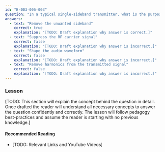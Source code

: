 ```yaml
---
id: "B-003-006-003"
question: "In a typical single-sideband transmitter, what is the purpose of the filter that follows the balanced modulator?"
answers:
  - text: "Remove the unwanted sideband"
    correct: true
    explanation: "[TODO: Draft explanation why answer is correct.]"
  - text: "Suppress the RF carrier signal"
    correct: false
    explanation: "[TODO: Draft explanation why answer is incorrect.]"
  - text: "Shape the audio waveform"
    correct: false
    explanation: "[TODO: Draft explanation why answer is incorrect.]"
  - text: "Remove harmonics from the transmitted signal"
    correct: false
    explanation: "[TODO: Draft explanation why answer is incorrect.]"
---
```


### Lesson

[TODO: This section will explain the concept behind the question in detail. Once drafted the reader will understand all necessary concepts to answer the question confidently and correctly. The lesson will follow pedagogy best-practices and assume the reader is starting with no previous knowledge.]

#### Recommended Reading

- [TODO: Relevant Links and YouTube Videos]
